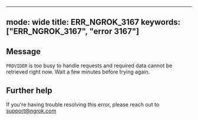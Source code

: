 
---
mode: wide
title: ERR_NGROK_3167
keywords: ["ERR_NGROK_3167", "error 3167"]
---

## Message
`PROVIDER` is too busy to handle requests and required data cannot be retrieved right now. Wait a few minutes before trying again.




## Further help
If you're having trouble resolving this error, please reach out to [support@ngrok.com](mailto:support@ngrok.com?subject=Help%20with%20ERR_NGROK_3167)

